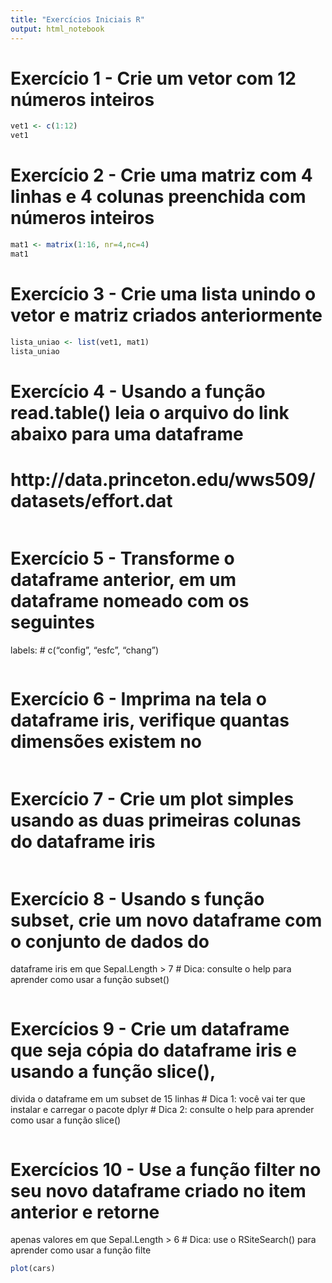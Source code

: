 ```yaml
---
title: "Exercícios Iniciais R"
output: html_notebook
---
```

#	Exercício	1	- Crie	um	vetor	com	12	números	inteiros
```r
vet1 <- c(1:12)
vet1

```



#	Exercício	2	- Crie	uma	matriz	com	4	linhas	e	4	colunas	preenchida	com	números	inteiros
```r
mat1 <- matrix(1:16, nr=4,nc=4)
mat1

```



#	Exercício	3	- Crie	uma	lista	unindo	o	vetor	e	matriz	criados	anteriormente
```r
lista_uniao <- list(vet1, mat1)
lista_uniao

```



#	Exercício	4	- Usando	a	função	read.table()	leia	o	arquivo	do	link	abaixo	para	uma	dataframe
#	http://data.princeton.edu/wws509/datasets/effort.dat
```r

```



#	Exercício	5	- Transforme	o	dataframe	anterior,	em	um	dataframe	nomeado	com	os	seguintes	
labels:
#	c("config",	"esfc",	"chang")
```r

```



#	Exercício	6	- Imprima	na	tela	o	dataframe	iris,	verifique	quantas	dimensões	existem	no	
```r

```



#	Exercício	7	- Crie	um	plot	simples	usando	as	duas	primeiras	colunas	do	dataframe	iris
```r

```



#	Exercício	8	- Usando	s	função	subset,	crie	um	novo	dataframe	com	o	conjunto	de	dados	do	
dataframe	iris	em	que	Sepal.Length >	7
#	Dica:	consulte	o	help	para	aprender	como	usar	a	função	subset()
```r

```



#	Exercícios	9	- Crie	um	dataframe	que	seja	cópia	do	dataframe	iris	e	usando	a	função	slice(),
divida	o	dataframe	em	um	subset	de 15	linhas
#	Dica	1:	você	vai	ter	que	instalar	e	carregar	o	pacote	dplyr
#	Dica	2:	consulte	o	help	para	aprender	como	usar	a	função	slice()
```r

```



#	Exercícios	10 - Use	a	função	filter	no	seu	novo	dataframe	criado	no	item	anterior	e	retorne	
apenas	valores	em	que	Sepal.Length	>	6
#	Dica:	use	o	RSiteSearch() para	aprender	como	usar	a	função	filte

```r
plot(cars)
```
